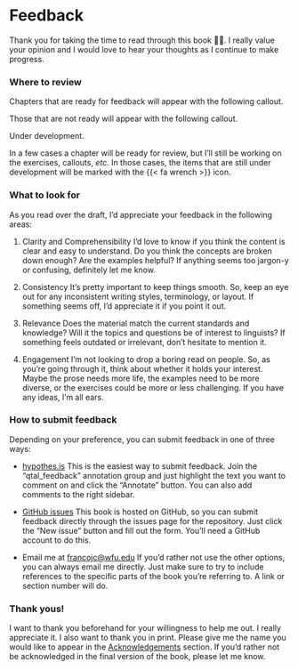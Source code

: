 # Feedback {#feedback-appendix}

Thank you for taking the time to read through this book 🫶🏻. I really value your opinion and I would love to hear your thoughts as I continue to make progress.

### Where to review {.unnumbered}

Chapters that are ready for feedback will appear with the following callout.



Those that are not ready will appear with the following callout.

::: {.callout-caution title="Caution"}
Under development.
:::

In a few cases a chapter will be ready for review, but I'll still be working on the exercises, callouts, *etc.* In those cases, the items that are still under development will be marked with the {{< fa wrench >}} icon.

### What to look for {.unnumbered}

As you read over the draft, I'd appreciate your feedback in the following areas:

1. Clarity and Comprehensibility
I'd love to know if you think the content is clear and easy to understand. Do you think the concepts are broken down enough? Are the examples helpful? If anything seems too jargon-y or confusing, definitely let me know.

1. Consistency
It's pretty important to keep things smooth. So, keep an eye out for any inconsistent writing styles, terminology, or layout. If something seems off, I'd appreciate it if you point it out.

1. Relevance
Does the material match the current standards and knowledge? Will it the topics and questions be of interest to linguists? If something feels outdated or irrelevant, don't hesitate to mention it.

1. Engagement
​I​'m not looking to drop a boring read on people. So, as you're going through it, think about whether it holds your interest. Maybe ​the prose needs more life, the examples need to be more diverse, or the exercises could be more or less challenging. If you have any ideas, I'm all ears.

### How to submit feedback {.unnumbered}

Depending on your preference, you can submit feedback in one of three ways:

- [hypothes.is](https://hypothes.is/groups/wppaYKxy/qtal-feedback)
This is the easiest way to submit feedback. Join the "qtal_feedback" annotation group and just highlight the text you want to comment on and click the "Annotate" button. You can also add comments to the right sidebar.

- [GitHub issues](https://github.com/qtalr/book/issues)
This book is hosted on GitHub, so you can submit feedback directly through the issues page for the repository. Just click the "New issue" button and fill out the form. You'll need a GitHub account to do this.

- Email me at <francojc@wfu.edu>
If you'd rather not use the other options, you can always email me directly. Just make sure to try to include references to the specific parts of the book you're referring to. A link or section number will do.

### Thank yous! {.unnumbered}

I want to thank you beforehand for your willingness to help me out. I really appreciate it. I also want to thank you in print. Please give me the name you would like to appear in the [Acknowledgements](index.qmd#acknowledgements) section. If you'd rather not be acknowledged in the final version of the book, please let me know.